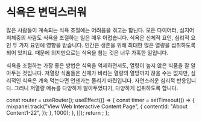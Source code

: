 # 식욕은 변덕스러워

많은 사람들이 계속되는 식욕 조절에는 어려움을 겪고는 합닌다. 모든 다이어터, 심지어 저체중의 사람도 식욕을 조절하는 일은 매우 어렵습니다. 식욕은 신체적 요인, 심리적 요인 두 가지 요인에 영향을 받습니다. 인간은 생존을 위해 최대한 많은 열량을 섭취하도록 되어 있지요. 때문에 의지만으로는 식욕을 참는 것은 너무 가혹한 일입니다.

식욕을 조절하는 가장 좋은 방법은 식욕을 억제하면서도, 열량이 높지 않은 식품을 잘 알아두는 것입니다. 저열량 식품들은 신체가 바라는 열량의 열망까지 끊을 수는 없지만, 심리적인 식욕은 계속 먹는다면 언젠가는 물리기 마련입니다. 자연스러운 심리적 반응입니다. 그러니 저열량 메뉴를 다양하게 알아두었다가, 다양하게 섭취하도록 합니다.



  const router = useRouter();
  useEffect(() => {
    const timer = setTimeout(() => {
      mixpanel.track("View Web Interactive Content Page", {
        contentId: "About Content1-22",
      });
    }, 1000);
  }, []);
  return <PageKey route={router.pathname} EventName="About Content1-22" />;
};

<Final />
